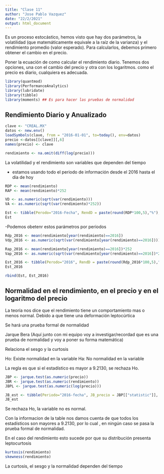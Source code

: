 ```yaml
---
title: "Clase 11"
author: "Jose Pablo Vazquez"
date: "22/2/2021"
output: html_document
---
```



Es un proceso estocástico, hemos visto que hay dos parámetros, la volatilidad (que matemáticamente equivale a la raíz de la varianza) y el rendimiento promedio (valor esperado). Para calcularlos, debemos primero obtener el cambio en el precio.

Poner la ecuación de como calcular el rendimiento diario. Tenemos dos opciones, una con el cambio del precio y otra con los logaritmos. como el precio es diario, cualquiera es adecuada.


```r
library(quantmod)
library(PerformanceAnalytics)
library(lubridate)
library(tibble)
library(moments) ## Es para hacer las pruebas de normalidad
```

## Rendimiento Diario y Anualizado

```r
clave <- "CREAL.MX"
datos <- new.env()
loadSymbols(clave, from = "2016-01-01", to=today(), env=datos)
precio <-datos[[clave]][,6]
names(precio) <- clave
```



```r
rendimiento <- na.omit(diff(log(precio)))
```


La volatilidad y el rendimiento son variables que dependen del tiempo

- estamos usando todo el periodo de información desde el 2016 hasta el día de hoy
```r
RDP <- mean(rendimiento)
RAP <- mean(rendimiento)*252

VD <- as.numeric(sqrt(var(rendimiento)))
VA <- as.numeric(sqrt(var(rendimiento)*252))

Est <- tibble(Perodo="2016-Fecha", RendD = paste(round(RDP*100,5),"%"), VolD = paste(round(VD*100,5),"%"),  RendA = paste(round(RAP*100,5),"%"), VolA=paste(round(VA*100,5),"%"))
Est
```


-Podemos obetenr estos parámetros por periodos


```r
Rdp_2016 <- mean(rendimiento[year(rendimiento)==2016])
Vdp_2016 <- as.numeric(sqrt(var(rendimiento[year(rendimiento)==2016])))

Rap_2016 <- mean(rendimiento[year(rendimiento)==2016])*252
Vap_2016 <- as.numeric(sqrt(var(rendimiento[year(rendimiento)==2016])*252))

Est_2016 <- tibble(Perodo="2016", RendD = paste(round(Rdp_2016*100,5),"%"), VolD = paste(round(Vdp_2016*100,5),"%"),  RendA = paste(round(Rap_2016*100,5),"%"), VolA=paste(round(Vap_2016*100,5),"%"))
Est_2016
```


```r
rbind(Est, Est_2016)
```


## Normalidad en el rendimiento, en el precio y en el logaritmo del precio

La teoría nos dice que el rendimiento tiene un comportamiento mas o menos normal. Debido a que tiene una deformación leptocúrtica

Se hará una prueba formal de normalidad

Jarque Bera (Aquí junto con mi equipo voy a investigar/recordad que es una prueba de normalidad y voy a poner su forma matemática)

Relaciona el sesgo y la curtosis


Ho: Existe normalidad en la variable
Ha: No normalidad en la variable

La regla es que si el estadístico es mayor a 9.2130, se rechaza Ho.

```r
JBP <- jarque.test(as.numeric(precio))
JBR <- jarque.test(as.numeric(rendimiento))
JBPL <- jarque.test(as.numeric(log(precio)))

JB_est <- tibble(Periodo="2016-fecha", JB_precio = JBP[["statistic"]], JB_rend=JBR[["statistic"]], JB_logPrecio=JBPL[["statistic"]])
JB_est
```
Se rechaza Ho, la variable no es normal.


Con la informacion de la table nos damos cuenta de que todos los estadísticos son mayores a 9.2130, por lo cual , en ningún caso se pasa la prueba formal de normalidad.

En el caso del rendimiento esto sucede por que su distribución presenta leptocurtosis


```r
kurtosis(rendimiento)
skewness(rendimiento)
```


La curtosis, el sesgo y la normalidad dependen del tiempo










